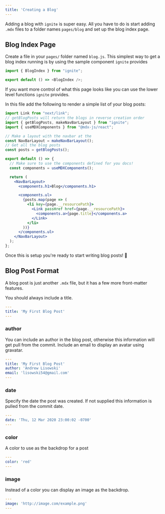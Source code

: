 ```yaml
---
title: 'Creating a Blog'
---
```


Adding a blog with `ignite` is super easy.
All you have to do is start adding `.mdx` files to a folder names `pages/blog` and set up the blog index page.

## Blog Index Page

Create a file in your `pages/` folder named `blog.js`.
This simplest way to get a blog index running is by using the sample component `ignite` provides

```js
import { BlogIndex } from "ignite";

export default () => <BlogIndex />;
```

If you want more control of what this page looks like you can use the lower level functions `ignite` provides.

In this file add the following to render a simple list of your blog posts:

```jsx
import Link from "next/link";
// getBlogPosts will return the blogs in reverse creation order
import { getBlogPosts, makeNavBarLayout } from "ignite";
import { useMDXComponents } from "@mdx-js/react";

// Make a layout with the navbar at the
const NavBarLayout = makeNavBarLayout();
// Get all the blog posts
const posts = getBlogPosts();

export default () => {
  // Make sure to use the components defined for you docs!
  const components = useMDXComponents();

  return (
    <NavBarLayout>
      <components.h1>Blog</components.h1>

      <components.ul>
        {posts.map(page => (
          <li key={page.__resourcePath}>
            <Link passHref href={page.__resourcePath}>
              <components.a>{page.title}</components.a>
            </Link>
          </li>
        ))}
      </components.ul>
    </NavBarLayout>
  );
};
```

Once this is setup you're ready to start writing blog posts! :tada:

## Blog Post Format

A blog post is just another `.mdx` file, but it has a few more front-matter features.

You should always include a title.

```yaml
---
title: 'My First Blog Post'
---
```

### author

You can include an author in the blog post, otherwise this information will get pull from the commit.
Include an email to display an avatar using gravatar.

```yaml
---
title: 'My First Blog Post'
author: 'Andrew Lisowski'
email: 'lisowski54@gmail.com'
---
```

### date

Specify the date the post was created.
If not supplied this information is pulled from the commit date.

```yaml
---
date: 'Thu, 12 Mar 2020 23:00:02 -0700'
---
```

### color

A color to use as the backdrop for a post

```yaml
---
color: 'red'
---
```

### image

Instead of a color you can display an image as the backdrop.

```yaml
---
image: 'http://image.com/example.png'
---
```